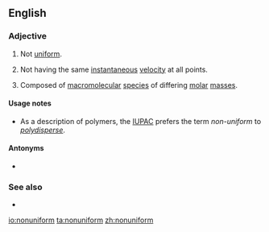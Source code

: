 {{also|non-uniform}}
==English==

===Adjective===
{{en-adj}}

# Not [[uniform]].
# {{lb|en|of a flow}} Not having the same [[instantaneous]] [[velocity]] at all points.
# {{lb|en|of a polymer}} Composed of [[macromolecular]] [[species]] of differing [[molar]] [[mass]]es.

====Usage notes====
* As a description of polymers, the [[IUPAC]] prefers the term ''non-uniform'' to ''[[polydisperse]]''.

====Antonyms====
* {{l|en|uniform}}

===See also===
* {{l|en|dispersity}}

[[io:nonuniform]]
[[ta:nonuniform]]
[[zh:nonuniform]]